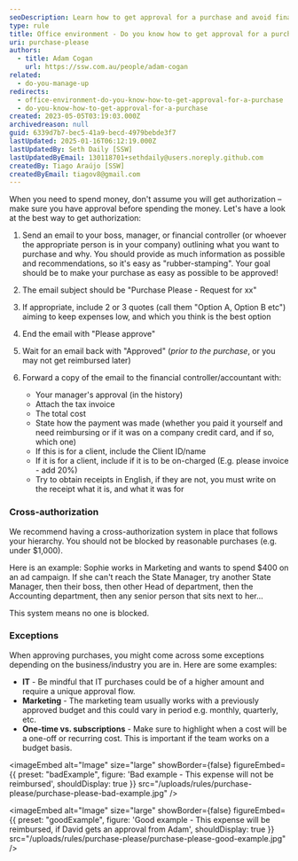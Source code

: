 ```yaml
---
seoDescription: Learn how to get approval for a purchase and avoid financial headaches in your office environment! Discover the best way to request approval from your boss or financial controller, including tips on providing quotes, awaiting approval, and documenting expenses.
type: rule
title: Office environment - Do you know how to get approval for a purchase?
uri: purchase-please
authors:
  - title: Adam Cogan
    url: https://ssw.com.au/people/adam-cogan
related:
  - do-you-manage-up
redirects:
  - office-environment-do-you-know-how-to-get-approval-for-a-purchase
  - do-you-know-how-to-get-approval-for-a-purchase
created: 2023-05-05T03:19:03.000Z
archivedreason: null
guid: 6339d7b7-bec5-41a9-becd-4979bebde3f7
lastUpdated: 2025-01-16T06:12:19.000Z
lastUpdatedBy: Seth Daily [SSW]
lastUpdatedByEmail: 130118701+sethdaily@users.noreply.github.com
createdBy: Tiago Araújo [SSW]
createdByEmail: tiagov8@gmail.com
---
```


When you need to spend money, don't assume you will get authorization – make sure you have approval before spending the money.
Let's have a look at the best way to get authorization:

1. Send an email to your boss, manager, or financial controller (or whoever the appropriate person is in your company) outlining what you want to purchase and why. You should provide as much information as possible and recommendations, so it's easy as "rubber-stamping". Your goal should be to make your purchase as easy as possible to be approved!
2. The email subject should be "Purchase Please - Request for xx"
3. If appropriate, include 2 or 3 quotes (call them "Option A, Option B etc") aiming to keep expenses low, and which you think is the best option
4. End the email with "Please approve"
5. Wait for an email back with "Approved" (_prior to the purchase_, or you may not get reimbursed later)
6. Forward a copy of the email to the financial controller/accountant with:

   - Your manager's approval (in the history)
   - Attach the tax invoice
   - The total cost
   - State how the payment was made (whether you paid it yourself and need reimbursing or if it was on a company credit card, and if so, which one)
   - If this is for a client, include the Client ID/name
   - If it is for a client, include if it is to be on-charged (E.g. please invoice - add 20%)
   - Try to obtain receipts in English, if they are not, you must write on the receipt what it is, and what it was for

### Cross-authorization

We recommend having a cross-authorization system in place that follows your hierarchy. You should not be blocked by reasonable purchases (e.g. under $1,000).

Here is an example: Sophie works in Marketing and wants to spend $400 on an ad campaign. If she can't reach the State Manager, try another State Manager, then their boss, then other Head of department, then the Accounting department, then any senior person that sits next to her...

This system means no one is blocked.

### Exceptions

When approving purchases, you might come across some exceptions depending on the business/industry you are in. Here are some examples:

- **IT** - Be mindful that IT purchases could be of a higher amount and require a unique approval flow.
- **Marketing** - The marketing team usually works with a previously approved budget and this could vary in period e.g. monthly, quarterly, etc.
- **One-time vs. subscriptions** - Make sure to highlight when a cost will be a one-off or recurring cost. This is important if the team works on a budget basis.

<imageEmbed
  alt="Image"
  size="large"
  showBorder={false}
  figureEmbed={{
    preset: "badExample",
    figure: 'Bad example - This expense will not be reimbursed',
    shouldDisplay: true
  }}
  src="/uploads/rules/purchase-please/purchase-please-bad-example.jpg"
/>

<imageEmbed
  alt="Image"
  size="large"
  showBorder={false}
  figureEmbed={{
    preset: "goodExample",
    figure: 'Good example - This expense will be reimbursed, if David gets an approval from Adam',
    shouldDisplay: true
  }}
  src="/uploads/rules/purchase-please/purchase-please-good-example.jpg"
/>
